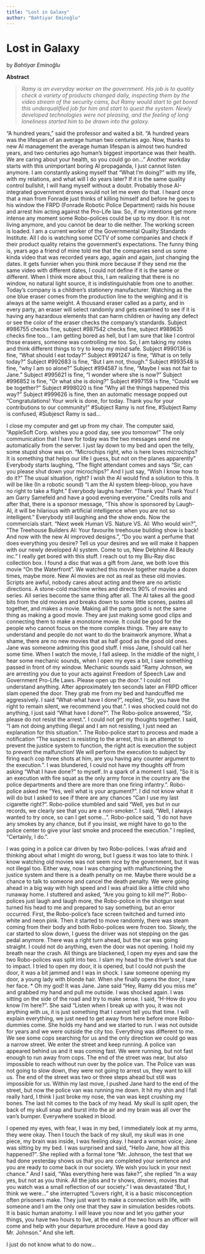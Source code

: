 ```yaml
--- 
title: "Lost in Galaxy"
author: "Bahtiyar Eminoğlu"
---
```

# Lost in Galaxy
by _Bahtiyar Eminoğlu_

**Abstract** 

> _Ramy is an everyday worker on the government. His job is to quality check a variety of products changed daily, inspecting them by the video stream of the security cams, but Ramy would start to get bored this underqualified job for him and start to quest the system. Newly developed technologies were not pleasing, and the feeling of long loneliness started him to be drawn into the galaxy._

“A hundred years,” said the professor and waited a bit. “A hundred years was the lifespan of an average human two centuries ago. Now, thanks to new AI management the average human lifespan is almost two hundred years, and two centuries ago human’s biggest importance was their health. We are caring about your health, so you could go on…” Another workday starts with this unimportant boring AI propaganda, I just cannot listen anymore. I am constantly asking myself that “What I’m doing?” with my life, with my relations, and what will I do years later? If it is the same quality control bullshit, I will hang myself without a doubt. Probably those AI-integrated government drones would not let me even do that. I heard once that a man from Fonrade just thinks of killing himself and before he goes to his window the FRPD (Fonrade Robotic Police Department) raids his house and arrest him acting against the Pro-Life law. So, if my intentions get more intense any moment some Robo-polices could be up to my door. It is not living anymore, and you cannot be dear to die neither. The working screen is loaded. I am a current worker of the Governmental Quality Standards Institute. All I do is watching some CCTV of some companies and check if their product quality retains the government’s expectations. The funny thing is, years ago a friend of mine told me that the companies send us some kinda video that was recorded years ago, again and again, just changing the dates. It gets funnier when you think more because if they send me the same video with different dates, I could not define if it is the same or different. When I think more about this, I am realizing that there is no window, no natural light source, it is indistinguishable from one to another. Today’s company is a children’s stationery manufacturer. Watching as the one blue eraser comes from the production line to the weighing and it is always at the same weight. A thousand eraser called as a party, and in every party, an eraser will select randomly and gets examined to see if it is having any hazardous elements that can harm children or having any defect or see the color of the eraser checks the company’s standards. Subject #986755 checks fine, subject #987542 checks fine, subject #989635 checks fine too… I am getting bored as hell, but I am sure that like I control those erasers, someone was controlling me too. So, I am taking my notes and think different things to try to keep my mind safe. Subject #990136 is fine, “What should I eat today?” Subject #991247 is fine, “What is on telly today?” Subject #992683 is fine, “But I am not, though.” Subject #993548 is fine, “why I am so alone?” Subject #994587 is fine, “Maybe I was not fair to Jane.” Subject #995621 is fine, “I wonder where she is now?” Subject #996852 is fine, “Or what she is doing?” Subject #997159 is fine, “Could we be together?” Subject #998020 is fine “Why all the things happened this way?” Subject #999626 is fine, then an automatic message popped out “Congratulations! Your work is done, for today. Thank you for your contributions to our community!” #Subject Ramy is not fine, #Subject Ramy is confused, #Subjesct Ramy is sad… 

I close my computer and get up from my chair. The computer said, “AppleSoft Corp. wishes you a good day, see you tomorrow!” The only communication that I have for today was the two messages send me automatically from the server. I just lay down to my bed and open the telly, some stupid show was on. “Microchips right, who is here loves microchips? It is something that helps our life I guess, but not on the planes apparently” Everybody starts laughing, “The flight attendant comes and says “Sir, can you please shut down your microchips?” And I just say, “Wish I know how to do it?” The usual situation, right? I wish the AI would find a solution to this. It will be like (In a robotic sound) “I am the AI system bleep-bloop, you have no right to take a flight.” Everybody laughs harder. “Thank you! Thank You! I am Garry Samefeld and have a good evening everyone.” Credits rolls and after that, there is a sponsor message, “This show is sponsored by Laugh-AI, it will be hilarious with artificial intelligence when you are not so intelligent.” Everybody still laughing and the show ends. Now the commercials start. “Next week Human VS. Nature VS. AI: Who would win?”, “The Treehouse Builders AI: Your favourite treehouse building show is back! And now with the new AI improved designs.”, “Do you want a perfume that does everything you desire? Tell us your desires and we will make it happen with our newly developed AI system. Come to us, New Delphine AI Beauty inc.” I really get bored with this stuff. I reach out to my Blu-Ray disc collection box. I found a disc that was a gift from Jane, we both love this movie “On the Waterfront”. We watched this movie together maybe a dozen times, maybe more. New AI movies are not as real as these old movies. Scripts are awful, nobody cares about acting and there are no artistic directions. A stone-cold machine writes and directs 90% of movies and series. All series become the same thing after all. The AI takes all the good bits from the old movies and breaks down to some little scenes, pastes all together, and makes a movie. Making all the parts good is not the same thing as making a good movie. They are just making some good clips and connecting them to make a monotone movie. It could be good for the people who cannot focus on the more complex things. They are easy to understand and people do not want to do the brainwork anymore. What a shame, there are no new movies that as half good as the good old ones. Jane was someone admiring this good stuff. I miss Jane, I should call her some time. When I watch the movie, I fall asleep. In the middle of the night, I hear some mechanic sounds, when I open my eyes a bit, I saw something passed in front of my window. Mechanic sounds said “Ramy Johnson, we are arresting you due to your acts against Freedom of Speech Law and Government Pro-Life Laws. Please open up the door.” I could not understand anything. After approximately ten seconds later an FRPD officer slam opened the door. They grab me from my bed and handcuffed me aggressively. I said “What-what have I done?”, replied, “Sir, you have the right to remain silent, we recommend you that.”. I was shocked could not do anything, I just said “What have I done?”. The Robo-police answered, “Sir, please do not resist the arrest.”. I could not get my thoughts together. I said, “I am not doing anything illegal and I am not resisting, I just need an explanation for this situation.”. The Robo-police start to process and made a notification “The suspect is resisting to the arrest, this is an attempt to prevent the justice system to function, the right act is execution the subject to prevent the malfunction! We will perform the execution to subject by firing each cop three shots at him, are you having any counter argument to the execution.”. I was blundered, I could not have my thoughts off from asking “What I have done?” to myself. In a spark of a moment I said, “So it is an execution with fire squat as the only army force in the country are the police departments and there are more than one firing infantry.”. Robo-police asked me “Yes, well what is your argument?”. I did not know what it will do but I asked to see if there are any chances “Can I use my last cigarette right?”. Robo-police stumbled and said “Well, yes but in our records, we clearly see that you are a non-smoker.”. I said, “Well, I always wanted to try once, so can I get some…”. Robo-police said, “I do not have any smokes by any chance, but if you insist, we might have to go to the police center to give your last smoke and proceed the execution.” I replied, “Certainly, I do.”.

I was going in a police car driven by two Robo-polices. I was afraid and thinking about what I might do wrong, but I guess it was too late to think. I know watching old movies was not seem nice by the government, but it was not illegal too. Either way, now I was charging with malfunctioning the justice system and there is a death penalty on me. Maybe there would be a chance to talk to someone and cancel the death penalty. We were going ahead in a big way with high speed and I was afraid like a little child who runaway home. I stuttered and asked, “Are you going to kill me?”. Robo-polices just laugh and laugh more, the Robo-police in the shotgun seat turned his head to me and prepared to say something, but an error occurred. First, the Robo-police’s face screen twitched and turned into white and neon pink. Then it started to move randomly, there was steam coming from their body and both Robo-polices were frozen too. Slowly, the car started to slow down, I guess the driver was not stepping on the gas pedal anymore. There was a right turn ahead, but the car was going straight. I could not do anything, even the door was not opening. I hold my breath near the crash. All things are blackened, I open my eyes and saw the two Robo-polices was split into two. I slam my head to the driver’s seat due to impact. I tried to open my door, it is opened, but I could not push the door, it was a bit jammed and I was in shock. I saw someone opening my door, a young lady with blonde hair. When she finally opens the door, I saw her face. 
* Oh my god! It was Jane. Jane said “Hey, Ramy did you miss me” and grabbed my hand and pull me outside. I was shocked again. I was sitting on the side of the road and try to make sense. I said, “H-How do you know I’m here?”. She said “Listen when I break up with you, it was not anything with us, it is just something that I cannot tell you that time. I will explain everything, we just need to get away from here before more Robo-dummies come. She holds my hand and we started to run. I was not outside for years and we were outside the city too. Everything was different to me. We see some cops searching for us and the only direction we could go was a narrow street. We enter the street and keep running. A police van appeared behind us and it was coming fast. We were running, but not fast enough to run away from cops. The end of the street was near, but also impossible to reach without run over by the police van. The Police van was not going to slow down, they were not going to arrest us, they want to kill us. The end of the street was two or three steps ahead but still was impossible for us. Within my last move, I pushed Jane hard to the end of the street, but now the police van was running me down. It hit my shin and I fall really hard, I think I just broke my nose, the van was kept crushing my bones. The last hit comes to the back of my head. My skull is split open, the back of my skull snap and burst into the air and my brain was all over the van’s bumper. Everywhere soaked in blood.

I opened my eyes, with fear, I was in my bed, I immediately look at my arms, they were okay. Then I touch the back of my skull, my skull was in one piece, my brain was inside, I was feeling okay. I heard a woman voice; Jane was sitting by my bed. I was surprised and said, “Hello Jane, how all this happened?”. She replied with a formal tone “Mr. Johnson, the test that we had done yesterday shows us that you are completed your sentence and you are ready to come back in our society. We wish you luck in your next chance.” And I said, “Was everything here was fake?”, she replied “In a way yes, but not as you think. All the jobs and tv shows, dinners, movies that you watch was a small reflection of our society.” I was devastated “But, I think we were...” she interrupted “Lovers right, it is a basic misconception often prisoners make. They just want to make a connection with life, with someone and I am the only one that they saw in simulation besides robots. It is basic human anatomy. I will leave you now and let you gather your things, you have two hours to live, at the end of the two hours an officer will come and help with your departure procedure. Have a good day Mr. Johnson.” And she left.

I just do not know what to do now…

